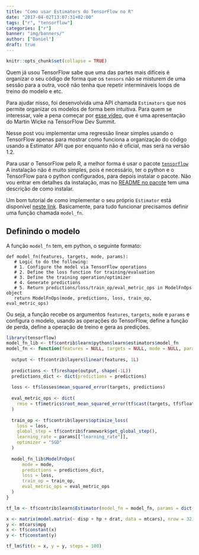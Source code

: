 ```yaml
---
title: "Como usar Estimators do TensorFlow no R"
date: "2017-04-02T13:07:31+02:00"
tags: ["r", "tensorflow"]
categories: ["r"]
banner: "img/banners/"
author: ["Daniel"]
draft: true
---
```


```r
knitr::opts_chunk$set(collapse = TRUE)
```

Quem já usou TensorFlow sabe que uma das partes mais difíceis é organizar o seu código 
de forma que os `tensors` não se misturem de uma sessão para a outra, você não tenha 
que repetir intermináveis loops de treino do modelo e etc.

Para ajudar nisso, foi desenvolvida uma API chamada `Estimators` que nos permite
organizar os modelos de forma bem intuitiva. Para quem se interessar, vale a pena
começar por [esse vídeo](https://www.youtube.com/watch?v=t64ortpgS-E), que é uma
apresentação do Martin Wicke na TensorFlow Dev Summit.

Nesse post vou implementar uma regressão linear simples usando o TensorFlow apenas
para mostrar como funciona a organização do código usando a Estimator API que por
enquanto não é oficial, mas será na versão 1.2.

Para usar o TensorFlow pelo R, a melhor forma é usar o pacote [`tensorflow`](https://github.com/rstudio/tensorflow)
A instalação não é muito simples, pois é necessário, ter o python e o TensorFlow 
para o python configurados, para depois instalar o pacote. Não vou entrar em detalhes
da instalação, mas no [README no pacote](https://github.com/rstudio/tensorflow)
tem uma descrição de como instalar.

Um bom tutorial de como implementar o seu próprio `Estimator` está disponível 
[neste link](https://www.tensorflow.org/extend/estimators). Basicamente, para
tudo funcionar precisamos definir uma função chamada `model_fn`.

## Definindo o modelo

A função `model_fn` tem, em python, o seguinte formato:

```
def model_fn(features, targets, mode, params):
   # Logic to do the following:
   # 1. Configure the model via TensorFlow operations
   # 2. Define the loss function for training/evaluation
   # 3. Define the training operation/optimizer
   # 4. Generate predictions
   # 5. Return predictions/loss/train_op/eval_metric_ops in ModelFnOps object
   return ModelFnOps(mode, predictions, loss, train_op, eval_metric_ops)
```

Ou seja, a função recebe os argumentos `features`, `targets`, `mode` e `params` e
configura o modelo, usando as operações do TensorFlow, define a função de perda, 
define a operação de treino e gera as predições.

```r
library(tensorflow)
model_fn_lib <- tf$contrib$learn$python$learn$estimators$model_fn
model_fn <- function(features = NULL, targets = NULL, mode = NULL, params = NULL){
  
  output <- tf$contrib$layers$linear(features, 1L)
  
  predictions <- tf$reshape(output, shape(-1L))
  predictions_dict <- dict(predictions = predictions)
  
  loss <- tf$losses$mean_squared_error(targets, predictions)
  
  eval_metric_ops <- dict(
    rmse = tf$metrics$root_mean_squared_error(tf$cast(targets, tf$float64), predictions) 
  )
  
  train_op <- tf$contrib$layers$optimize_loss(
    loss = loss,
    global_step = tf$contrib$framework$get_global_step(),
    learning_rate = params[["learning_rate"]],
    optimizer = "SGD"
  )
          
  model_fn_lib$ModelFnOps(
      mode = mode,
      predictions = predictions_dict,
      loss = loss,
      train_op = train_op,
      eval_metric_ops = eval_metric_ops
  )
}

tf_lm <- tf$contrib$learn$Estimator(model_fn = model_fn, params = dict(learning_rate = 0.5))
```

```r
x <- matrix(model.matrix(~ disp + hp + drat, data = mtcars), nrow = 32)
y <- mtcars$mpg
x <- tf$constant(x)
y <- tf$constant(y)

tf_lm$fit(x = x, y = y, steps = 100)
```







